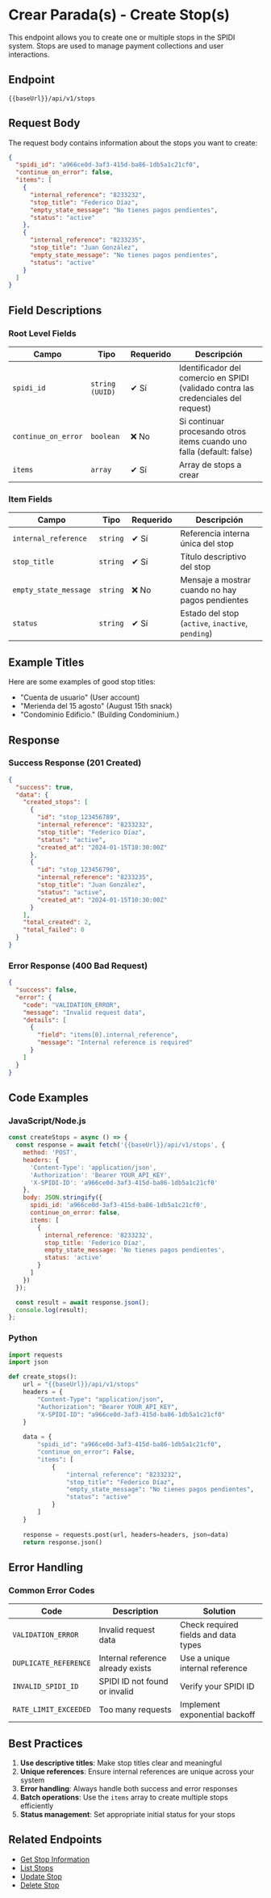 
<Meta title="API-SPIDI/Parada/1. Crear Parada" />

# Crear Parada(s) - Create Stop(s)

This endpoint allows you to create one or multiple stops in the SPIDI system. Stops are used to manage payment collections and user interactions.

## Endpoint

```
{{baseUrl}}/api/v1/stops
```

## Request Body

The request body contains information about the stops you want to create:

```json
{
  "spidi_id": "a966ce0d-3af3-415d-ba86-1db5a1c21cf0",
  "continue_on_error": false,
  "items": [
    {
      "internal_reference": "8233232",
      "stop_title": "Federico Díaz",
      "empty_state_message": "No tienes pagos pendientes",
      "status": "active"
    },
    {
      "internal_reference": "8233235",
      "stop_title": "Juan González",
      "empty_state_message": "No tienes pagos pendientes",
      "status": "active"
    }
  ]
}
```

## Field Descriptions

### Root Level Fields

| Campo | Tipo | Requerido | Descripción |
|-------|------|-----------|-------------|
| `spidi_id` | `string (UUID)` | ✔ Sí | Identificador del comercio en SPIDI (validado contra las credenciales del request) |
| `continue_on_error` | `boolean` | ❌ No | Si continuar procesando otros items cuando uno falla (default: false) |
| `items` | `array` | ✔ Sí | Array de stops a crear |

### Item Fields

| Campo | Tipo | Requerido | Descripción |
|-------|------|-----------|-------------|
| `internal_reference` | `string` | ✔ Sí | Referencia interna única del stop |
| `stop_title` | `string` | ✔ Sí | Título descriptivo del stop |
| `empty_state_message` | `string` | ❌ No | Mensaje a mostrar cuando no hay pagos pendientes |
| `status` | `string` | ✔ Sí | Estado del stop (`active`, `inactive`, `pending`) |

## Example Titles

Here are some examples of good stop titles:

- "Cuenta de usuario" (User account)
- "Merienda del 15 agosto" (August 15th snack)
- "Condominio Edificio." (Building Condominium.)

## Response

### Success Response (201 Created)

```json
{
  "success": true,
  "data": {
    "created_stops": [
      {
        "id": "stop_123456789",
        "internal_reference": "8233232",
        "stop_title": "Federico Díaz",
        "status": "active",
        "created_at": "2024-01-15T10:30:00Z"
      },
      {
        "id": "stop_123456790",
        "internal_reference": "8233235",
        "stop_title": "Juan González",
        "status": "active",
        "created_at": "2024-01-15T10:30:00Z"
      }
    ],
    "total_created": 2,
    "total_failed": 0
  }
}
```

### Error Response (400 Bad Request)

```json
{
  "success": false,
  "error": {
    "code": "VALIDATION_ERROR",
    "message": "Invalid request data",
    "details": [
      {
        "field": "items[0].internal_reference",
        "message": "Internal reference is required"
      }
    ]
  }
}
```

## Code Examples

### JavaScript/Node.js

```javascript
const createStops = async () => {
  const response = await fetch('{{baseUrl}}/api/v1/stops', {
    method: 'POST',
    headers: {
      'Content-Type': 'application/json',
      'Authorization': 'Bearer YOUR_API_KEY',
      'X-SPIDI-ID': 'a966ce0d-3af3-415d-ba86-1db5a1c21cf0'
    },
    body: JSON.stringify({
      spidi_id: 'a966ce0d-3af3-415d-ba86-1db5a1c21cf0',
      continue_on_error: false,
      items: [
        {
          internal_reference: '8233232',
          stop_title: 'Federico Díaz',
          empty_state_message: 'No tienes pagos pendientes',
          status: 'active'
        }
      ]
    })
  });

  const result = await response.json();
  console.log(result);
};
```

### Python

```python
import requests
import json

def create_stops():
    url = "{{baseUrl}}/api/v1/stops"
    headers = {
        "Content-Type": "application/json",
        "Authorization": "Bearer YOUR_API_KEY",
        "X-SPIDI-ID": "a966ce0d-3af3-415d-ba86-1db5a1c21cf0"
    }
    
    data = {
        "spidi_id": "a966ce0d-3af3-415d-ba86-1db5a1c21cf0",
        "continue_on_error": False,
        "items": [
            {
                "internal_reference": "8233232",
                "stop_title": "Federico Díaz",
                "empty_state_message": "No tienes pagos pendientes",
                "status": "active"
            }
        ]
    }
    
    response = requests.post(url, headers=headers, json=data)
    return response.json()
```

## Error Handling

### Common Error Codes

| Code | Description | Solution |
|------|-------------|----------|
| `VALIDATION_ERROR` | Invalid request data | Check required fields and data types |
| `DUPLICATE_REFERENCE` | Internal reference already exists | Use a unique internal reference |
| `INVALID_SPIDI_ID` | SPIDI ID not found or invalid | Verify your SPIDI ID |
| `RATE_LIMIT_EXCEEDED` | Too many requests | Implement exponential backoff |

## Best Practices

1. **Use descriptive titles**: Make stop titles clear and meaningful
2. **Unique references**: Ensure internal references are unique across your system
3. **Error handling**: Always handle both success and error responses
4. **Batch operations**: Use the `items` array to create multiple stops efficiently
5. **Status management**: Set appropriate initial status for your stops

## Related Endpoints

- [Get Stop Information](./InfoStop)
- [List Stops](./ListStops)
- [Update Stop](./UpdateStop)
- [Delete Stop](./DeleteStop)
